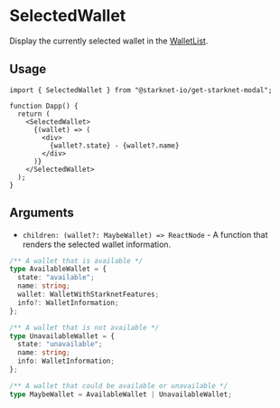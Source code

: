 # SelectedWallet

Display the currently selected wallet in the [WalletList](/modal/WalletList).

## Usage

```tsx
import { SelectedWallet } from "@starknet-io/get-starknet-modal";

function Dapp() {
  return (
    <SelectedWallet>
      {(wallet) => (
        <div>
          {wallet?.state} - {wallet?.name}
        </div>
      )}
    </SelectedWallet>
  );
}
```

## Arguments

 * `children: (wallet?: MaybeWallet) => ReactNode` - A function that renders the selected wallet information.

```ts
/** A wallet that is available */
type AvailableWallet = {
  state: "available";
  name: string;
  wallet: WalletWithStarknetFeatures;
  info?: WalletInformation;
};

/** A wallet that is not available */
type UnavailableWallet = {
  state: "unavailable";
  name: string;
  info: WalletInformation;
};

/** A wallet that could be available or unavailable */
type MaybeWallet = AvailableWallet | UnavailableWallet;
```
